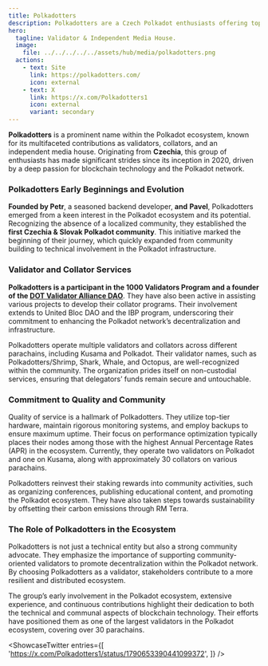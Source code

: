 ```yaml
---
title: Polkadotters
description: Polkadotters are a Czech Polkadot enthusiasts offering top-tier validator and collator services, promoting decentralization &amp; community.
hero:
  tagline: Validator & Independent Media House.
  image: 
    file: ../../../../../assets/hub/media/polkadotters.png
  actions:
    - text: Site
      link: https://polkadotters.com/
      icon: external
    - text: X
      link: https://x.com/Polkadotters1
      icon: external
      variant: secondary
---
```



**Polkadotters** is a prominent name within the Polkadot ecosystem, known for its multifaceted contributions as validators, collators, and an independent media house. Originating from **Czechia**, this group of enthusiasts has made significant strides since its inception in 2020, driven by a deep passion for blockchain technology and the Polkadot network.

### Polkadotters Early Beginnings and Evolution
**Founded by Petr**, a seasoned backend developer, **and** **Pavel**, Polkadotters emerged from a keen interest in the Polkadot ecosystem and its potential. Recognizing the absence of a localized community, they established the **first Czechia &amp; Slovak Polkadot community**. This initiative marked the beginning of their journey, which quickly expanded from community building to technical involvement in the Polkadot infrastructure.

### Validator and Collator Services
**Polkadotters is a participant in the 1000 Validators Program and a founder of the [DOT Validator Alliance DAO](/club/daos/dot-validator-alliance)**. They have also been active in assisting various projects to develop their collator programs. Their involvement extends to United Bloc DAO and the IBP program, underscoring their commitment to enhancing the Polkadot network’s decentralization and infrastructure.

Polkadotters operate multiple validators and collators across different parachains, including Kusama and Polkadot. Their validator names, such as Polkadotters/Shrimp, Shark, Whale, and Octopus, are well-recognized within the community. The organization prides itself on non-custodial services, ensuring that delegators’ funds remain secure and untouchable.

### Commitment to Quality and Community
Quality of service is a hallmark of Polkadotters. They utilize top-tier hardware, maintain rigorous monitoring systems, and employ backups to ensure maximum uptime. Their focus on performance optimization typically places their nodes among those with the highest Annual Percentage Rates (APR) in the ecosystem. Currently, they operate two validators on Polkadot and one on Kusama, along with approximately 30 collators on various parachains.

Polkadotters reinvest their staking rewards into community activities, such as organizing conferences, publishing educational content, and promoting the Polkadot ecosystem. They have also taken steps towards sustainability by offsetting their carbon emissions through RM Terra.

### The Role of Polkadotters in the Ecosystem
Polkadotters is not just a technical entity but also a strong community advocate. They emphasize the importance of supporting community-oriented validators to promote decentralization within the Polkadot network. By choosing Polkadotters as a validator, stakeholders contribute to a more resilient and distributed ecosystem.

The group’s early involvement in the Polkadot ecosystem, extensive experience, and continuous contributions highlight their dedication to both the technical and communal aspects of blockchain technology. Their efforts have positioned them as one of the largest validators in the Polkadot ecosystem, covering over 30 parachains.


<ShowcaseTwitter
  entries={[
    'https://x.com/Polkadotters1/status/1790653390441099372',
  ]}
/>

 <script async src="https://platform.twitter.com/widgets.js" charset="utf-8"></script>